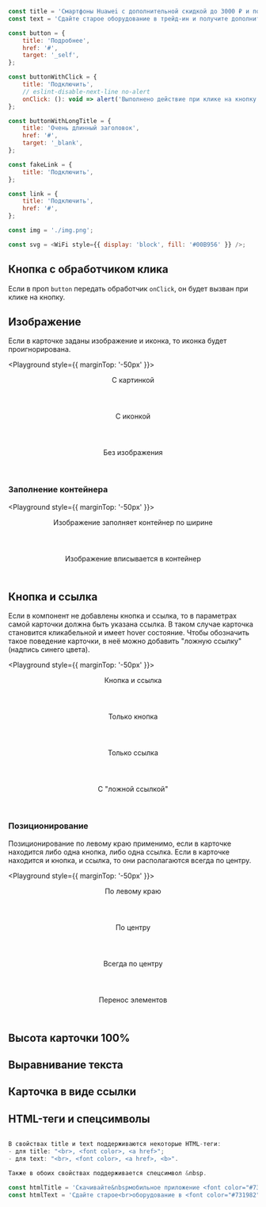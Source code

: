 
```javascript collapse=Демо данные
const title = 'Cмартфоны Huawei с дополнительной скидкой до 3000 ₽ и подарок — до 1000 ₽ на связь';
const text = 'Сдайте старое оборудование в трейд‑ин и получите дополнительную скидку до 3000 ₽ на смартфоны Huawei и до 1000 ₽ на связь в подарок.';

const button = {
    title: 'Подробнее',
    href: '#',
    target: '_self',
};

const buttonWithClick = {
    title: 'Подключить',
    // eslint-disable-next-line no-alert
    onClick: (): void => alert('Выполнено действие при клике на кнопку'),
};

const buttonWithLongTitle = {
    title: 'Очень длинный заголовок',
    href: '#',
    target: '_blank',
};

const fakeLink = {
    title: 'Подключить',
};

const link = {
    title: 'Подключить',
    href: '#',
};

const img = './img.png';

const svg = <WiFi style={{ display: 'block', fill: '#00B956' }} />;
```

## Кнопка с обработчиком клика

Если в проп `button` передать обработчик `onClick`, он будет вызван при клике на кнопку.

<Playground>
    <Grid guttersLeft="medium" guttersBottom="medium">
        <GridColumn all="3" mobile="12">
            <Card title={title} text={text} button={buttonWithClick} />
        </GridColumn>
    </Grid>
</Playground>

## Изображение
Если в карточке заданы изображение и иконка, то иконка будет проигнорирована.

<Playground style={{ marginTop: '-50px' }}>
    <Grid guttersLeft="medium" guttersBottom="medium">
        <GridColumn all="3" mobile="12">
            <Header as="h2" hAlign="center" margin>С картинкой</Header>
            <Card title={title} text={text} button={button} link={link} imageSrc={img} />
        </GridColumn>
        <GridColumn all="3" mobile="12">
            <Header as="h2" hAlign="center" margin>С иконкой</Header>
            <Card title={title} text={text} button={button} link={link} svgSrc={svg} />
        </GridColumn>
        <GridColumn all="3" mobile="12">
            <Header as="h2" hAlign="center" margin>Без изображения</Header>
            <Card title={title} text={text} button={button} link={link}/>
        </GridColumn>
    </Grid>
</Playground>

### Заполнение контейнера

<Playground style={{ marginTop: '-50px' }}>
    <Grid guttersLeft="medium" guttersBottom="medium">
        <GridColumn all="3" mobile="12">
            <Header as="h2" hAlign="center" margin>Изображение заполняет контейнер по ширине</Header>
            <Card title={title} text={text} link={link} imageSrc={img} />
        </GridColumn>
        <GridColumn all="3" mobile="12">
            <Header as="h2" hAlign="center" margin>Изображение вписывается в контейнер</Header>
            <Card title={title} text={text} button={button} imageSrc={imgShort} objectFit="contain"/>
        </GridColumn>
    </Grid>
</Playground>

## Кнопка и ссылка
Если в компонент не добавлены кнопка и ссылка, то в параметрах самой карточки должна быть указана ссылка.
В таком случае карточка становится кликабельной и имеет hover состояние.
Чтобы обозначить такое поведение карточки, в неё можно добавить "ложную ссылку" (надпись синего цвета).

<Playground style={{ marginTop: '-50px' }}>
    <Grid guttersLeft="medium" guttersBottom="medium">
        <GridColumn all="3" mobile="12">
            <Header as="h2" hAlign="center" margin>Кнопка и ссылка</Header>
            <Card title={title} text={text} button={button} link={link} svgSrc={svg} />
        </GridColumn>
        <GridColumn all="3" mobile="12">
            <Header as="h2" hAlign="center" margin>Только кнопка </Header>
            <Card title={title} text={text} button={button} svgSrc={svg} />
        </GridColumn>
        <GridColumn all="3" mobile="12">
            <Header as="h2" hAlign="center" margin>Только ссылка</Header>
            <Card title={title} text={text}  link={link} svgSrc={svg} />
        </GridColumn>
        <GridColumn all="3" mobile="12">
            <Header as="h2" hAlign="center" margin>С "ложной ссылкой"</Header>
            <Card title={title} text={text} link={fakeLink} svgSrc={svg} href="#"/>
        </GridColumn>
    </Grid>
</Playground>

### Позиционирование
Позиционирование по левому краю применимо, если в карточке находится либо одна кнопка, либо одна ссылка.
Если в карточке находится и кнопка, и ссылка, то они располагаются всегда по центру.

<Playground style={{ marginTop: '-50px' }}>
    <Grid guttersLeft="medium" guttersBottom="medium">
        <GridColumn all="3" mobile="12">
            <Header as="h2" hAlign="center" margin>По левому краю</Header>
            <Card title={title} text={text} button={button} svgSrc={svg} isLeftHAlign />
        </GridColumn>
        <GridColumn all="3" mobile="12">
            <Header as="h2" hAlign="center" margin>По центру</Header>
            <Card title={title} text={text} button={button} svgSrc={svg} />
        </GridColumn>
        <GridColumn all="3" mobile="12">
            <Header as="h2" hAlign="center" margin>Всегда по центру</Header>
            <Card title={title} text={text} button={button} link={link} svgSrc={svg} />
        </GridColumn>
        <GridColumn all="3" mobile="12">
            <Header as="h2" hAlign="center" margin>Перенос элементов</Header>
            <Card title={title} text={text} button={buttonWithLongTitle} link={link} svgSrc={svg} />
        </GridColumn>
    </Grid>
</Playground>

## Высота карточки 100%

<Playground>
    <Grid guttersLeft="medium" guttersBottom="medium">
        <GridColumn all="3" mobile="12">
            <Card title={title} text={text} button={button} link={link} imageSrc={img} isFullHeight />
        </GridColumn>
        <GridColumn all="3" mobile="12">
            <Card title={title} text={text} button={button} link={link} svgSrc={svg} isFullHeight />
        </GridColumn>
        <GridColumn all="3" mobile="12">
            <Card title={title} text={text} button={button} link={link} isFullHeight />
        </GridColumn>
    </Grid>
</Playground>

## Выравнивание текста

<Playground>
    <Grid guttersLeft="medium" guttersBottom="medium">
        <GridColumn all="3" mobile="12">
            <Card isCenteredText={false} title={title} text={text} button={button} link={link} isFullHeight />
        </GridColumn>
        <GridColumn all="3" mobile="12">
            <Card isCenteredText={true} title={title} text={text} button={button} link={link} isFullHeight />
        </GridColumn>
    </Grid>
</Playground>

## Карточка в виде ссылки

<Playground>
    <Grid guttersLeft="medium" guttersBottom="medium">
        <GridColumn all="3" mobile="12">
            <Card isCenteredText={false} title={title} text={text} href="#" target="_self" isFullHeight />
        </GridColumn>
        <GridColumn all="3" mobile="12">
            <Card isCenteredText={true} title={title} text={text} href="#" target="_blank" isFullHeight />
        </GridColumn>
    </Grid>
</Playground>

## HTML-теги и спецсимволы

```javascript

В свойствах title и text поддерживаются некоторые HTML-теги:
- для title: "<br>, <font color>, <a href>";
- для text: "<br>, <font color>, <a href>, <b>".

Также в обоих свойствах поддерживается спецсимвол &nbsp.

```

```javascript collapse=Демо данные
const htmlTitle = 'Скачивайте&nbspмобильное приложение <font color="#731982">МегаФон</font><br>по <a href="https://moscow.megafon.ru">ссылке</a>';
const htmlText = 'Сдайте старое<br>оборудование в <font color="#731982">трейд‑ин</font> и получите <b>дополнительную</b> скидку до 3000&nbsp₽ на <a href="https://moscow.megafon.ru">смартфоны Huawei</a> и до 1000 ₽ на связь в подарок.';


```

<Playground>
    <Grid guttersLeft="medium" guttersBottom="medium">
        <GridColumn all="12" mobile="12">
            <Card isCenteredText={false} title={htmlTitle} text={htmlText} href="#" target="_self" isFullHeight />
        </GridColumn>
    </Grid>
</Playground>
